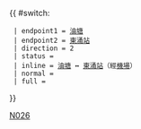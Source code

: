 {{ #switch: {{{format|}}}
  | endpoint1 = [[油塘公共運輸交匯處|油塘]]
  | endpoint2 = [[東涌站巴士總站|東涌站]]
  | direction = 2
  | status = {{HK Bus Status|N}}
  | inline = [[油塘公共運輸交匯處|油塘]] ↔ [[東涌站巴士總站|東涌站]]（經[[香港國際機場|機場]]）
  | normal =
  | full =
}}<noinclude>[[Category:城巴路線模板|N026]]</noinclude>